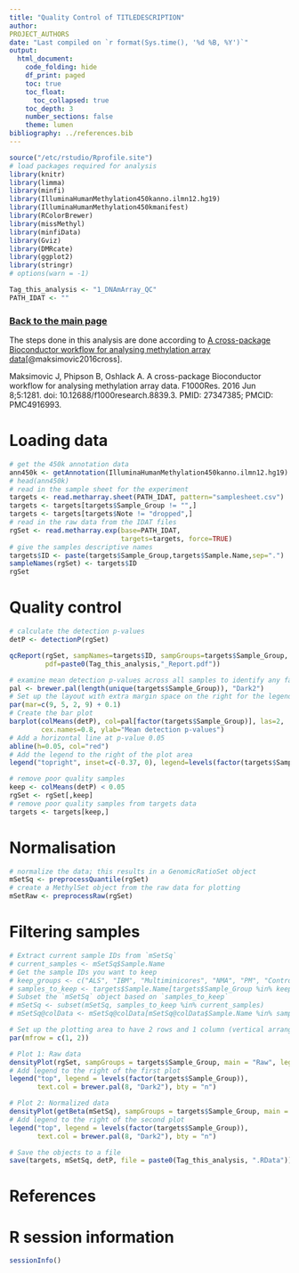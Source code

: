 ```yaml
---
title: "Quality Control of TITLEDESCRIPTION"
author:
PROJECT_AUTHORS
date: "Last compiled on `r format(Sys.time(), '%d %B, %Y')`"
output:
  html_document:
    code_folding: hide
    df_print: paged
    toc: true
    toc_float:
      toc_collapsed: true
    toc_depth: 3
    number_sections: false
    theme: lumen
bibliography: ../references.bib
---
```


```r
source("/etc/rstudio/Rprofile.site")
# load packages required for analysis
library(knitr)
library(limma)
library(minfi)
library(IlluminaHumanMethylation450kanno.ilmn12.hg19)
library(IlluminaHumanMethylation450kmanifest)
library(RColorBrewer)
library(missMethyl)
library(minfiData)
library(Gviz)
library(DMRcate)
library(ggplot2)
library(stringr)
# options(warn = -1)

Tag_this_analysis <- "1_DNAmArray_QC"
PATH_IDAT <- ""
```

### [Back to the main page](../Analysis_Report_DNAmArray.html)

The steps done in this analysis are done according to [A cross-package Bioconductor workflow for analysing methylation array data](https://www.bioconductor.org/packages/release/workflows/vignettes/methylationArrayAnalysis/inst/doc/methylationArrayAnalysis.html)[@maksimovic2016cross].

Maksimovic J, Phipson B, Oshlack A. A cross-package Bioconductor workflow for analysing methylation array data. F1000Res. 2016 Jun 8;5:1281. doi: 10.12688/f1000research.8839.3. PMID: 27347385; PMCID: PMC4916993.

# Loading data

```r
# get the 450k annotation data
ann450k <- getAnnotation(IlluminaHumanMethylation450kanno.ilmn12.hg19)
# head(ann450k)
# read in the sample sheet for the experiment
targets <- read.metharray.sheet(PATH_IDAT, pattern="samplesheet.csv")
targets <- targets[targets$Sample_Group != "",]
targets <- targets[targets$Note != "dropped",]
# read in the raw data from the IDAT files
rgSet <- read.metharray.exp(base=PATH_IDAT,
                            targets=targets, force=TRUE)
# give the samples descriptive names
targets$ID <- paste(targets$Sample_Group,targets$Sample.Name,sep=".")
sampleNames(rgSet) <- targets$ID
rgSet
```


# Quality control

```r
# calculate the detection p-values
detP <- detectionP(rgSet)

qcReport(rgSet, sampNames=targets$ID, sampGroups=targets$Sample_Group, 
         pdf=paste0(Tag_this_analysis,"_Report.pdf"))
```


```r
# examine mean detection p-values across all samples to identify any failed samples
pal <- brewer.pal(length(unique(targets$Sample_Group)), "Dark2")
# Set up the layout with extra margin space on the right for the legend
par(mar=c(9, 5, 2, 9) + 0.1)
# Create the bar plot
barplot(colMeans(detP), col=pal[factor(targets$Sample_Group)], las=2, 
        cex.names=0.8, ylab="Mean detection p-values")
# Add a horizontal line at p-value 0.05
abline(h=0.05, col="red")
# Add the legend to the right of the plot area
legend("topright", inset=c(-0.37, 0), legend=levels(factor(targets$Sample_Group)), fill=pal, bg="white", xpd=TRUE)
```

```r
# remove poor quality samples
keep <- colMeans(detP) < 0.05
rgSet <- rgSet[,keep]
# remove poor quality samples from targets data
targets <- targets[keep,]
```

# Normalisation

```r
# normalize the data; this results in a GenomicRatioSet object
mSetSq <- preprocessQuantile(rgSet)
# create a MethylSet object from the raw data for plotting
mSetRaw <- preprocessRaw(rgSet)
```

# Filtering samples

```r
# Extract current sample IDs from `mSetSq`
# current_samples <- mSetSq$Sample.Name
# Get the sample IDs you want to keep
# keep_groups <- c("ALS", "IBM", "Multiminicores", "NMA", "PM", "Control")
# samples_to_keep <- targets$Sample.Name[targets$Sample_Group %in% keep_groups]
# Subset the `mSetSq` object based on `samples_to_keep`
# mSetSq <- subset(mSetSq, samples_to_keep %in% current_samples)
# mSetSq@colData <- mSetSq@colData[mSetSq@colData$Sample.Name %in% samples_to_keep,]
```

```r
# Set up the plotting area to have 2 rows and 1 column (vertical arrangement)
par(mfrow = c(1, 2))

# Plot 1: Raw data
densityPlot(rgSet, sampGroups = targets$Sample_Group, main = "Raw", legend = FALSE)
# Add legend to the right of the first plot
legend("top", legend = levels(factor(targets$Sample_Group)), 
       text.col = brewer.pal(8, "Dark2"), bty = "n")

# Plot 2: Normalized data
densityPlot(getBeta(mSetSq), sampGroups = targets$Sample_Group, main = "Normalized", legend = FALSE)
# Add legend to the right of the second plot
legend("top", legend = levels(factor(targets$Sample_Group)), 
       text.col = brewer.pal(8, "Dark2"), bty = "n")
```

```r
# Save the objects to a file
save(targets, mSetSq, detP, file = paste0(Tag_this_analysis, ".RData"))
```

# References

<div id="refs"></div>

# R session information

```r
sessionInfo()
```